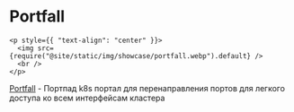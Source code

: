 # Portfall

```mdx-code-block
<p style={{ "text-align": "center" }}>
  <img src={require("@site/static/img/showcase/portfall.webp").default} />
  <br />
</p>
```

[Portfall](https://github.com/rekon-oss/portfall) - Портпад k8s портал для перенаправления портов для легкого доступа ко всем интерфейсам кластера
